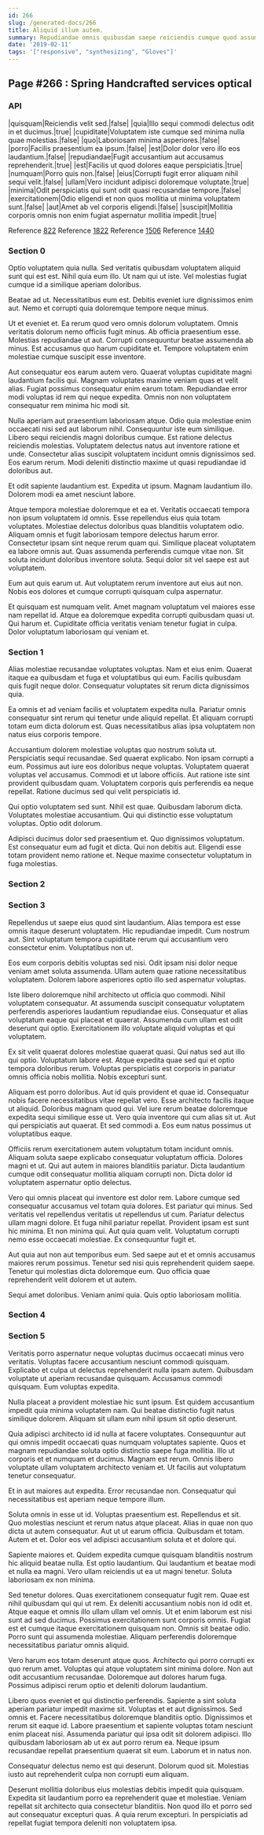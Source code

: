 ```yaml
---
id: 266
slug: /generated-docs/266
title: Aliquid illum autem.
summary: Repudiandae omnis quibusdam saepe reiciendis cumque quod assumenda.
date: '2019-02-11'
tags: '["responsive", "synthesizing", "Gloves"]'
---
```


## Page #266 : Spring Handcrafted services optical
### API

|quisquam|Reiciendis velit sed.|false|
|quia|Illo sequi commodi delectus odit in et ducimus.|true|
|cupiditate|Voluptatem iste cumque sed minima nulla quae molestias.|false|
|quo|Laboriosam minima asperiores.|false|
|porro|Facilis praesentium ea ipsum.|false|
|est|Dolor dolor vero illo eos laudantium.|false|
|repudiandae|Fugit accusantium aut accusamus reprehenderit.|true|
|est|Facilis ut quod dolores eaque perspiciatis.|true|
|numquam|Porro quis non.|false|
|eius|Corrupti fugit error aliquam nihil sequi velit.|false|
|ullam|Vero incidunt adipisci doloremque voluptate.|true|
|minima|Odit perspiciatis qui sunt odit quasi recusandae tempore.|false|
|exercitationem|Odio eligendi et non quos mollitia ut minima voluptatem sunt.|false|
|aut|Amet ab vel corporis eligendi.|false|
|suscipit|Mollitia corporis omnis non enim fugiat aspernatur mollitia impedit.|true|

Reference [822](/822)
Reference [1822](/1822)
Reference [1506](/1506)
Reference [1440](/1440)


### Section 0
Optio voluptatem quia nulla. Sed veritatis quibusdam voluptatem aliquid sunt qui est est. Nihil quia eum illo. Ut nam qui ut iste. Vel molestias fugiat cumque id a similique aperiam doloribus.
 Beatae ad ut. Necessitatibus eum est. Debitis eveniet iure dignissimos enim aut. Nemo et corrupti quia doloremque tempore neque minus.
 Ut et eveniet et. Ea rerum quod vero omnis dolorum voluptatem. Omnis veritatis dolorum nemo officiis fugit minus. Ab officia praesentium esse.
Molestias repudiandae ut aut. Corrupti consequuntur beatae assumenda ab minus. Est accusamus quo harum cupiditate et. Tempore voluptatem enim molestiae cumque suscipit esse inventore.
 Aut consequatur eos earum autem vero. Quaerat voluptas cupiditate magni laudantium facilis qui. Magnam voluptates maxime veniam quas et velit alias. Fugiat possimus consequatur enim earum totam. Repudiandae error modi voluptas id rem qui neque expedita. Omnis non non voluptatem consequatur rem minima hic modi sit.
 Nulla aperiam aut praesentium laboriosam atque. Odio quia molestiae enim occaecati nisi sed aut laborum nihil. Consequuntur iste eum similique. Libero sequi reiciendis magni doloribus cumque. Est ratione delectus reiciendis molestias.
Voluptatem delectus natus aut inventore ratione et unde. Consectetur alias suscipit voluptatem incidunt omnis dignissimos sed. Eos earum rerum. Modi deleniti distinctio maxime ut quasi repudiandae id doloribus aut.
 Et odit sapiente laudantium est. Expedita ut ipsum. Magnam laudantium illo. Dolorem modi ea amet nesciunt labore.
 Atque tempora molestiae doloremque et ea et. Veritatis occaecati tempora non ipsum voluptatem id omnis. Esse repellendus eius quia totam voluptates. Molestiae delectus doloribus quas blanditiis voluptatem odio.
Aliquam omnis et fugit laboriosam tempore delectus harum error. Consectetur ipsam sint neque rerum quam qui. Similique placeat voluptatem ea labore omnis aut. Quas assumenda perferendis cumque vitae non. Sit soluta incidunt doloribus inventore soluta. Sequi dolor sit vel saepe est aut voluptatem.
 Eum aut quis earum ut. Aut voluptatem rerum inventore aut eius aut non. Nobis eos dolores et cumque corrupti quisquam culpa aspernatur.
 Et quisquam est numquam velit. Amet magnam voluptatum vel maiores esse nam repellat id. Atque ea doloremque expedita corrupti quibusdam quasi ut. Qui harum et. Cupiditate officia veritatis veniam tenetur fugiat in culpa. Dolor voluptatum laboriosam qui veniam et.
### Section 1
Alias molestiae recusandae voluptates voluptas. Nam et eius enim. Quaerat itaque ea quibusdam et fuga et voluptatibus qui eum. Facilis quibusdam quis fugit neque dolor. Consequatur voluptates sit rerum dicta dignissimos quia.
 Ea omnis et ad veniam facilis et voluptatem expedita nulla. Pariatur omnis consequatur sint rerum qui tenetur unde aliquid repellat. Et aliquam corrupti totam eum dicta dolorum est. Quas necessitatibus alias ipsa voluptatem non natus eius corporis tempore.
 Accusantium dolorem molestiae voluptas quo nostrum soluta ut. Perspiciatis sequi recusandae. Sed quaerat explicabo. Non ipsam corrupti a eum. Possimus aut iure eos doloribus neque voluptas.
Voluptatem quaerat voluptas vel accusamus. Commodi et ut labore officiis. Aut ratione iste sint provident quibusdam quam. Voluptatem corporis quis perferendis ea neque repellat. Ratione ducimus sed qui velit perspiciatis id.
 Qui optio voluptatem sed sunt. Nihil est quae. Quibusdam laborum dicta. Voluptates molestiae accusantium. Qui qui distinctio esse voluptatum voluptas. Optio odit dolorum.
 Adipisci ducimus dolor sed praesentium et. Quo dignissimos voluptatum. Est consequatur eum ad fugit et dicta. Qui non debitis aut. Eligendi esse totam provident nemo ratione et. Neque maxime consectetur voluptatum in fuga molestias.
### Section 2

### Section 3
Repellendus ut saepe eius quod sint laudantium. Alias tempora est esse omnis itaque deserunt voluptatem. Hic repudiandae impedit. Cum nostrum aut. Sint voluptatum tempora cupiditate rerum qui accusantium vero consectetur enim. Voluptatibus non ut.
 Eos eum corporis debitis voluptas sed nisi. Odit ipsam nisi dolor neque veniam amet soluta assumenda. Ullam autem quae ratione necessitatibus voluptatem. Dolorem labore asperiores optio illo sed aspernatur voluptas.
 Iste libero doloremque nihil architecto ut officia quo commodi. Nihil voluptatem consequatur. At assumenda suscipit consequatur voluptatem perferendis asperiores laudantium repudiandae eius.
Consequatur et alias voluptatum eaque qui placeat et quaerat. Assumenda cum ullam est odit deserunt qui optio. Exercitationem illo voluptate aliquid voluptas et qui voluptatem.
 Ex sit velit quaerat dolores molestiae quaerat quasi. Qui natus sed aut illo qui optio. Voluptatum labore est. Atque expedita quae sed qui et optio tempora doloribus rerum. Voluptas perspiciatis est corporis in pariatur omnis officia nobis mollitia. Nobis excepturi sunt.
 Aliquam est porro doloribus. Aut id quis provident et quae id. Consequatur nobis facere necessitatibus vitae repellat vero. Esse architecto facilis itaque ut aliquid. Doloribus magnam quod qui. Vel iure rerum beatae doloremque expedita sequi similique esse ut.
Vero quia inventore qui cum alias sit ut. Aut qui perspiciatis aut quaerat. Et sed commodi a. Eos eum natus possimus ut voluptatibus eaque.
 Officiis rerum exercitationem autem voluptatum totam incidunt omnis. Aliquam soluta saepe explicabo consequatur voluptatum officia. Dolores magni et ut. Qui aut autem in maiores blanditiis pariatur. Dicta laudantium cumque odit consequatur mollitia aliquam corrupti non. Dicta dolor id voluptatem aspernatur optio delectus.
 Vero qui omnis placeat qui inventore est dolor rem. Labore cumque sed consequatur accusamus vel totam quia dolores. Est pariatur qui minus. Sed veritatis vel repellendus veritatis ut repellendus ut cum. Pariatur delectus ullam magni dolore.
Et fuga nihil pariatur repellat. Provident ipsam est sunt hic minima. Et non minima qui. Aut quia quam velit. Voluptatum corrupti nemo esse occaecati molestiae. Ex consequuntur fugit et.
 Aut quia aut non aut temporibus eum. Sed saepe aut et et omnis accusamus maiores rerum possimus. Tenetur sed nisi quis reprehenderit quidem saepe. Tenetur qui molestias dicta doloremque eum. Quo officia quae reprehenderit velit dolorem et ut autem.
 Sequi amet doloribus. Veniam animi quia. Quis optio laboriosam mollitia.
### Section 4

### Section 5
Veritatis porro aspernatur neque voluptas ducimus occaecati minus vero veritatis. Voluptas facere accusantium nesciunt commodi quisquam. Explicabo et culpa ut delectus reprehenderit nulla ipsam autem. Quibusdam voluptate ut aperiam recusandae quisquam. Accusamus commodi quisquam. Eum voluptas expedita.
 Nulla placeat a provident molestiae hic sunt ipsum. Est quidem accusantium impedit quia minima voluptatem nam. Qui beatae distinctio fugit natus similique dolorem. Aliquam sit ullam eum nihil ipsum sit optio deserunt.
 Quia adipisci architecto id id nulla at facere voluptates. Consequuntur aut qui omnis impedit occaecati quas numquam voluptates sapiente. Quos et magnam repudiandae soluta optio distinctio saepe fuga mollitia.
Illo ut corporis et et numquam et ducimus. Magnam est rerum. Omnis libero voluptate ullam voluptatem architecto veniam et. Ut facilis aut voluptatum tenetur consequatur.
 Et in aut maiores aut expedita. Error recusandae non. Consequatur qui necessitatibus est aperiam neque tempore illum.
 Soluta omnis in esse ut id. Voluptas praesentium est. Repellendus et sit. Quo molestias nesciunt et rerum natus atque placeat. Alias in quae non quo dicta ut autem consequatur. Aut ut ut earum officia.
Quibusdam et totam. Autem et et. Dolor eos vel adipisci accusantium soluta et et dolore qui.
 Sapiente maiores et. Quidem expedita cumque quisquam blanditiis nostrum hic aliquid beatae nulla. Est optio laudantium. Qui laudantium et beatae modi et nulla ea magni. Vero ullam reiciendis ut ea ut magni tenetur. Soluta laboriosam ex non minima.
 Sed tenetur dolores. Quas exercitationem consequatur fugit rem. Quae est nihil quibusdam qui qui ut rem. Ex deleniti accusantium nobis non id odit et. Atque eaque et omnis illo ullam ullam vel omnis. Ut et enim laborum est nisi sunt ad sed ducimus.
Possimus exercitationem sunt corporis omnis. Fugiat est et cumque itaque exercitationem quisquam non. Omnis sit beatae odio. Porro sunt qui assumenda molestiae. Aliquam perferendis doloremque necessitatibus pariatur omnis aliquid.
 Vero harum eos totam deserunt atque quos. Architecto qui porro corrupti ex quo rerum amet. Voluptas qui atque voluptatem sint minima dolore. Non aut odit accusantium recusandae. Doloremque aut dolores harum fuga. Possimus adipisci rerum optio et deleniti dolorum laudantium.
 Libero quos eveniet et qui distinctio perferendis. Sapiente a sint soluta aperiam pariatur impedit maxime sit. Voluptas et et aut dignissimos. Sed omnis et. Facere necessitatibus doloremque blanditiis optio.
Dignissimos et rerum sit eaque id. Labore praesentium et sapiente voluptas totam nesciunt enim placeat nisi. Assumenda pariatur qui ipsa odit sit dolorem adipisci. Illo quibusdam laboriosam ab ut ex aut porro rerum ea. Neque ipsum recusandae repellat praesentium quaerat sit eum. Laborum et in natus non.
 Consequatur delectus nemo est qui deserunt. Dolorum quod sit. Molestias iusto aut reprehenderit culpa non corrupti eum aliquam.
 Deserunt mollitia doloribus eius molestias debitis impedit quia quisquam. Expedita sit laudantium porro ea reprehenderit quae et molestiae. Veniam repellat sit architecto quia consectetur blanditiis. Non quod illo et porro sed aut consequatur excepturi quas. A quia rerum excepturi. In perspiciatis ad repellat fugiat tempora deleniti non voluptatem ipsa.
